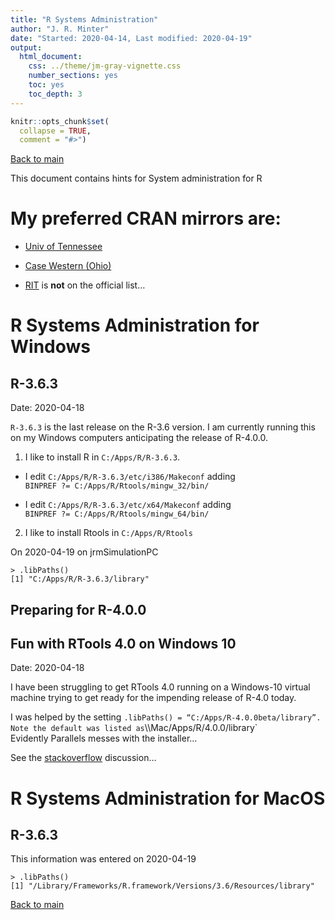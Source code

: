 ```yaml
---
title: "R Systems Administration"
author: "J. R. Minter"
date: "Started: 2020-04-14, Last modified: 2020-04-19"
output:
  html_document:
    css: ../theme/jm-gray-vignette.css
    number_sections: yes
    toc: yes
    toc_depth: 3
---
```


```r
knitr::opts_chunk$set(
  collapse = TRUE,
  comment = "#>")
```

[Back to main](../README.html)

This document contains hints for System administration for R

# My preferred CRAN mirrors are:

- [Univ of Tennessee](https://mirrors.nics.utk.edu/cran/) 

- [Case Western (Ohio)](https://cran.case.edu/)

- [RIT](http://mirrors.rit.edu/CRAN/) is **not** on the official list...


# R Systems Administration for Windows

## R-3.6.3

Date: 2020-04-18 

`R-3.6.3` is the last release on the R-3.6 version. I am currently running
this on my Windows computers anticipating the release of R-4.0.0.

1. I like to install R in `C:/Apps/R/R-3.6.3`.

- I edit `C:/Apps/R/R-3.6.3/etc/i386/Makeconf` adding \
  `BINPREF ?= C:/Apps/R/Rtools/mingw_32/bin/`
  
-  I edit `C:/Apps/R/R-3.6.3/etc/x64/Makeconf` adding \
   `BINPREF ?= C:/Apps/R/Rtools/mingw_64/bin/`

2. I like to install Rtools in `C:/Apps/R/Rtools`


On 2020-04-19 on jrmSimulationPC

```
> .libPaths()
[1] "C:/Apps/R/R-3.6.3/library"
```



## Preparing for R-4.0.0


## Fun with RTools 4.0 on Windows 10

Date: 2020-04-18

I have been struggling to get RTools 4.0 running on a Windows-10
virtual machine trying to get ready for the impending release of R-4.0
today. 

I was helped by the setting `.libPaths() = “C:/Apps/R-4.0.0beta/library”.
Note the default was listed as `\\\\Mac/Apps/R/4.0.0/library` \
Evidently Parallels messes with the installer...


See the [stackoverflow](https://stackoverflow.com/questions/37922924/rstudio-cant-find-devtools)
discussion...

# R Systems Administration for MacOS

## R-3.6.3

This information was entered on 2020-04-19

```
> .libPaths()
[1] "/Library/Frameworks/R.framework/Versions/3.6/Resources/library"
```




[Back to main](../README.html)
